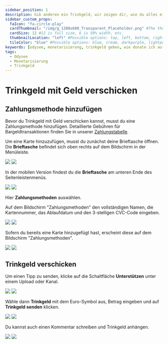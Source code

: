 ---
sidebar_position: 1
description: Gib anderen ein Trinkgeld, wir zeigen dir, wie du alles einrichtest, damit du deine Lieblingskanäle unterstützen kannst.
sidebar_custom_props:
  faIcon: "fa-circle-play"
  cardThumbnail: "/img/g_1200x600_Transparent_Placeholder.png" #The thumbnail on the category card.
  cardSize: 12 #12 is full size, 6 is 50% width, etc.
  thumbnailLocation: "left" #Possible options: top, left, bottom, right, none
  tileColor: "blue" #Possible options: blue, cream, darkpurple, lightpurple, mauve, orange, pink, none
keywords: [odysee, monetarisierung, trinkgeld geben, wie donate ich auf odysee, auf odysee donaten, donation auf odysee schicken, senden von donation auf odysee, trinkgeld auf odysee geben]
tags:
  - Odysee
  - Monetarisierung
  - Trinkgeld
---

# Trinkgeld mit Geld verschicken

## Zahlungsmethode hinzufügen

Bevor du Trinkgeld mit Geld verschicken kannst, musst du eine Zahlungsmethode hinzufügen. 
Detaillierte Gebühren für Bargeldtransaktionen finden Sie in unserer [Zahlungstabelle](https://help.odysee.tv/de/payments-chart/).

Um eine Karte hinzuzufügen, musst du zunächst deine Brieftasche öffnen. Die **Brieftasche** befindet sich oben rechts auf dem Bildschirm in der Menüleiste.

<Image src="/img/de/locate_wallet_desktop_dark.png#dark" />
<Image src="/img/de/locate_wallet_desktop_light.png#light" />

In der mobilen Version findest du die **Brieftasche** am unteren Ende des Seitenleistenmenüs.

<Image src="/img/de/locate_wallet_mobile_dark.png#dark" />
<Image src="/img/de/locate_wallet_mobile_light.png#light" />

Hier **Zahlungsmethoden** auswählen.

Auf dem Bildschirm "Zahlungsmethoden" den vollständigen Namen, die Kartennummer, das Ablaufdatum und den 3-stelligen CVC-Code eingeben.

<Image src="/img/de/add_credit_card_light.png#light" />
<Image src="/img/de/add_credit_card_dark.png#dark" />

Sofern du bereits eine Karte hinzugefügt hast, erscheint diese auf dem Bildschirm "Zahlungsmethoden".

<Image src="/img/de/credit_card_added_light.png#light" />
<Image src="/img/de/credit_card_added_dark.png#dark" />

## Trinkgeld verschicken

Um einen Tipp zu senden, klicke auf die Schaltfläche **Unterstützen** unter einem Upload oder Kanal.

<Image src="/img/de/video_interaction_arrow_to_support_dark.png#dark" />
<Image src="/img/de/video_interaction_arrow_to_support_light.png#light" />

Wähle dann **Trinkgeld** mit dem Euro-Symbol aus, Betrag eingeben und auf **Trinkgeld senden** klicken.

<Image src="/img/de/tip_modal_dark.png#dark" />
<Image src="/img/de/tip_modal_light.png#light" />

Du kannst auch einen Kommentar schreiben und Trinkgeld anhängen.

<Image src="/img/de/chat_tipping_dark.png#dark" />
<Image src="/img/de/chat_tipping_light.png#light" />



